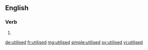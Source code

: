 ==English==

===Verb===
{{head|en}}

# {{en-past of|utilise}}

[[de:utilised]]
[[fr:utilised]]
[[mg:utilised]]
[[simple:utilised]]
[[sv:utilised]]
[[vi:utilised]]